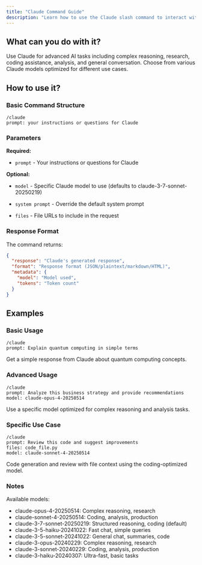 ```yaml
---
title: "Claude Command Guide"
description: "Learn how to use the Claude slash command to interact with Anthropic's Claude AI"
---
```


## What can you do with it?

Use Claude for advanced AI tasks including complex reasoning, research, coding assistance, analysis, and general conversation. Choose from various Claude models optimized for different use cases.

## How to use it?

### Basic Command Structure
```
/claude
prompt: your instructions or questions for Claude
```

### Parameters

**Required:**

- `prompt` - Your instructions or questions for Claude

**Optional:**

- `model` - Specific Claude model to use (defaults to claude-3-7-sonnet-20250219)

- `system prompt` - Override the default system prompt

- `files` - File URLs to include in the request

### Response Format

The command returns:
```json
{
  "response": "Claude's generated response",
  "format": "Response format (JSON/plaintext/markdown/HTML)",
  "metadata": {
    "model": "Model used",
    "tokens": "Token count"
  }
}
```

## Examples

### Basic Usage
```
/claude
prompt: Explain quantum computing in simple terms
```
Get a simple response from Claude about quantum computing concepts.

### Advanced Usage
```
/claude
prompt: Analyze this business strategy and provide recommendations
model: claude-opus-4-20250514
```
Use a specific model optimized for complex reasoning and analysis tasks.

### Specific Use Case
```
/claude
prompt: Review this code and suggest improvements
files: code_file.py
model: claude-sonnet-4-20250514
```
Code generation and review with file context using the coding-optimized model.

### Notes
Available models:
- claude-opus-4-20250514: Complex reasoning, research
- claude-sonnet-4-20250514: Coding, analysis, production
- claude-3-7-sonnet-20250219: Structured reasoning, coding (default)
- claude-3-5-haiku-20241022: Fast chat, simple queries
- claude-3-5-sonnet-20241022: General chat, summaries, code
- claude-3-opus-20240229: Complex reasoning, research
- claude-3-sonnet-20240229: Coding, analysis, production
- claude-3-haiku-20240307: Ultra-fast, basic tasks